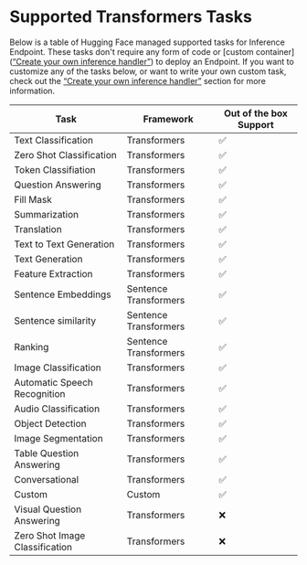 # Supported Transformers Tasks

Below is a table of Hugging Face managed supported tasks for Inference Endpoint. These tasks don't require any form of code or [custom container]([“Create your own inference handler”](/docs/guides/docs/guides/custom_container)) to deploy an Endpoint. 
If you want to customize any of the tasks below, or want to write your own custom task, check out the [“Create your own inference handler”](/docs/guides/docs/guides/custom_handler) section for more information.

| Task                           | Framework             | Out of the box Support |
|--------------------------------|-----------------------|------------------------|
| Text Classification            | Transformers          | ✅                      |
| Zero Shot Classification       | Transformers          | ✅                      |
| Token Classifiation            | Transformers          | ✅                      |
| Question Answering             | Transformers          | ✅                      |
| Fill Mask                      | Transformers          | ✅                      |
| Summarization                  | Transformers          | ✅                      |
| Translation                    | Transformers          | ✅                      |
| Text to Text Generation        | Transformers          | ✅                      |
| Text Generation                | Transformers          | ✅                      |
| Feature Extraction             | Transformers          | ✅                      |
| Sentence Embeddings            | Sentence Transformers | ✅                      |
| Sentence similarity            | Sentence Transformers | ✅                      |
| Ranking                        | Sentence Transformers | ✅                      |
| Image Classification           | Transformers          | ✅                      |
| Automatic Speech Recognition   | Transformers          | ✅                      |
| Audio Classification           | Transformers          | ✅                      |
| Object Detection               | Transformers          | ✅                      |
| Image Segmentation             | Transformers          | ✅                      |
| Table Question Answering       | Transformers          | ✅                      |
| Conversational                 | Transformers          | ✅                      |
| Custom                         | Custom                | ✅                      |
| Visual Question Answering      | Transformers          | ❌                      |
| Zero Shot Image Classification | Transformers          | ❌                      |